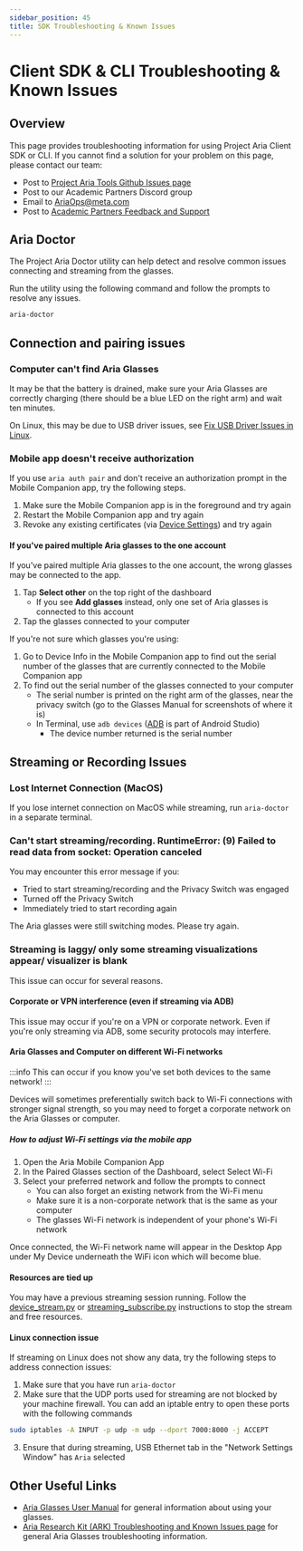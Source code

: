 ```yaml
---
sidebar_position: 45
title: SDK Troubleshooting & Known Issues
---
```


# Client SDK & CLI Troubleshooting & Known Issues

## Overview
This page provides troubleshooting information for using Project Aria Client SDK or CLI. If you cannot find a solution for your problem on this page, please contact our team:

* Post to [Project Aria Tools Github Issues page](https://github.com/facebookresearch/projectaria_tools/issues)
* Post to our Academic Partners Discord group
* Email to AriaOps@meta.com
* Post to [Academic Partners Feedback and Support](/docs/ARK/workplacegroup)

## Aria Doctor

The Project Aria Doctor utility can help detect and resolve common issues connecting and streaming from the glasses.

Run the utility using the following command and follow the prompts to resolve any issues.

```bash
aria-doctor
```

## Connection and pairing issues

### Computer can't find Aria Glasses
It may be that the battery is drained, make sure your Aria Glasses are correctly charging (there should be a blue LED on the right arm) and wait ten minutes.

On Linux, this may be due to USB driver issues, see [Fix USB Driver Issues in Linux](https://facebookresearch.github.io/projectaria_tools/docs/ARK/troubleshooting/linux_usb_driver).


### Mobile app doesn't receive authorization
If you use `aria auth pair` and don't receive an authorization prompt in the Mobile Companion app, try the following steps.

1. Make sure the Mobile Companion app is in the foreground and try again
2. Restart the Mobile Companion app and try again
3. Revoke any existing certificates (via [Device Settings](/docs/ARK/mobile_companion_app#aria-device-settings)) and try again

#### If you've paired multiple Aria glasses to the one account
If you've paired multiple Aria glasses to the one account, the wrong glasses may be connected to the app.
1. Tap **Select other** on the top right of the dashboard
    - If you see **Add glasses** instead, only one set of Aria glasses is connected to this account
2. Tap the glasses connected to your computer

If you're not sure which glasses you're using:
1. Go to Device Info in the Mobile Companion app to find out the serial number of the glasses that are currently connected to the Mobile Companion app
2. To find out the serial number of the glasses connected to your computer
    - The serial number is printed on the right arm of the glasses, near the privacy switch (go to the Glasses Manual for screenshots of where it is)
    - In Terminal, use `adb devices` ([ADB](https://developer.android.com/studio/command-line/adb) is part of Android Studio)
      - The device number returned is the serial number

## Streaming or Recording Issues

### Lost Internet Connection (MacOS)

If you lose internet connection on MacOS while streaming, run `aria-doctor` in a separate terminal.

### Can't start streaming/recording. RuntimeError: (9) Failed to read data from socket: Operation canceled

You may encounter this error message if you:
- Tried to start streaming/recording and the Privacy Switch was engaged
- Turned off the Privacy Switch
- Immediately tried to start recording again

The Aria glasses were still switching modes. Please try again.


### Streaming is laggy/ only some streaming visualizations appear/ visualizer is blank

This issue can occur for several reasons.

####  Corporate or VPN interference (even if streaming via ADB)

This issue may occur if you're on a VPN or corporate network. Even if you're only streaming via ADB, some security protocols may interfere.

#### Aria Glasses and Computer on different Wi-Fi networks

:::info
This can occur if you know you've set both devices to the same network!
:::

Devices will sometimes preferentially switch back to Wi-Fi connections with stronger signal strength, so you may need to forget a corporate network on the Aria Glasses or computer.

##### How to adjust Wi-Fi settings via the mobile app
1. Open the Aria Mobile Companion App
2. In the Paired Glasses section of the Dashboard, select Select Wi-Fi
3. Select your preferred network and follow the prompts to connect
    - You can also forget an existing network from the Wi-Fi menu
    - Make sure it is a non-corporate network that is the same as your computer
    - The glasses Wi-Fi network is independent of your phone's Wi-Fi network

Once connected, the Wi-Fi network name will appear in the Desktop App under My Device underneath the WiFi icon which will become blue.

#### Resources are tied up

You may have a previous streaming session running. Follow the [device_stream.py](/docs/ARK/sdk/samples/device_stream) or [streaming_subscribe.py](/docs/ARK/sdk/samples/streaming_subscribe) instructions to stop the stream and free resources.


#### Linux connection issue

If streaming on Linux does not show any data, try the following steps to address connection issues:
  1. Make sure that you have run `aria-doctor`
  2. Make sure that the UDP ports used for streaming are not blocked by your machine firewall. You can add an iptable entry to open these ports with the following commands

```bash
sudo iptables -A INPUT -p udp -m udp --dport 7000:8000 -j ACCEPT
```

  3. Ensure that during streaming, USB Ethernet tab in the "Network Settings Window" has `Aria` selected


## Other Useful Links

* [Aria Glasses User Manual](https://facebookresearch.github.io/projectaria_tools/docs/ARK/glasses_manual/glasses_user_manual) for general information about using your glasses.
* [Aria Research Kit (ARK) Troubleshooting and Known Issues page](https://facebookresearch.github.io/projectaria_tools/docs/ARK/troubleshooting/troubleshooting_issues) for general Aria Glasses troubleshooting information.
